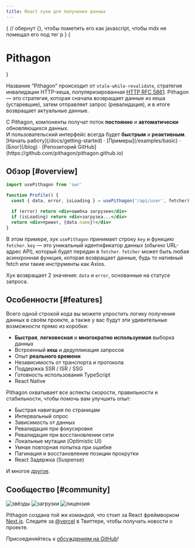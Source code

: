 ```yaml
---
title: React хуки для получения данных
---
```



{
// обернут {}, чтобы пометить его как javascript, чтобы mdx не помещал его под тег p
}
{<h1 className="text-center text-4xl tracking-tighter font-extrabold md:text-5xl mt-8">Pithagon</h1>}

<Bleed><Features/></Bleed>

Название “Pithagon” происходит от `stale-while-revalidate`, стратегия инвалидации HTTP-кеша, популяризированная
[HTTP RFC 5861](https://tools.ietf.org/html/rfc5861). Pithagon — это стратегия, которая сначала возвращает
данные из кеша (устаревшие), затем отправляет запрос (ревалидация), и в итоге возвращает актуальные данные.

<Callout emoji="✅">
  С Pithagon, компоненты получат поток <strong>постоянно</strong> и <strong>автоматически</strong> обновляющихся данных.<br/>
  И пользовательский интерфейс всегда будет <strong>быстрым</strong> и <strong>реактивным</strong>.
</Callout>

<div className="mt-16 mb-20 text-center">
  [Начать работу](/docs/getting-started) · [Примеры](/examples/basic) · [Блог](/blog) · [Репозиторий GitHub](https://github.com/pithagon/pithagon.github.io)
</div>

## Обзор [#overview]

```jsx
import usePithagon from 'swr'

function Profile() {
  const { data, error, isLoading } = usePithagon('/api/user', fetcher)

  if (error) return <div>ошибка загрузки</div>
  if (isLoading) return <div>загрузка...</div>
  return <div>привет, {data.name}!</div>
}
```

В этом примере, хук `usePithagon` принимает строку `key` и функцию `fetcher`. `key` — это уникальный идентификатор данных (обычно URL-адрес API),
который будет передан в `fetcher`. `fetcher` может быть любая асинхронная функция, которая возвращает данные, будь то нативный fetch или такие инструменты как Axios.

Хук возвращает 2 значения: `data` и `error`, основанные на статусе запроса.

## Особенности [#features]

Всего одной строкой кода вы можете упростить логику получения данных в своём проекте, а также у вас будут эти удивительные возможности прямо из коробки:

- **Быстрая**, **легковесная** и **многократно используемая** выборка данных
- Встроенный **кеш** и дедупликация запросов
- Опыт **реального времени**
- Независимость от транспорта и протокола
- Поддержка SSR / ISR / SSG
- Готовность использования TypeScript
- React Native

Pithagon охватывает все аспекты скорости, правильности и стабильности, чтобы помочь вам улучшить опыт:

- Быстрая навигация по страницам
- Интервальный опрос
- Зависимость от данных
- Ревалидация при фокусировке
- Ревалидация при восстановлении сети
- Локальные мутации (Optimistic UI)
- Умная повторная попытка при ошибке
- Пагинация и восстановление позиции прокрутки
- React Задержка (Suspense)

И многое [другое](/docs/getting-started).

## Сообщество [#community]

<p className="flex h-6 mt-4 gap-2">
  <img alt="звёзды" src="https://badgen.net/github/stars/vercel/swr" />
  <img alt="загрузки" src="https://badgen.net/npm/dt/swr" />
  <img alt="лицензия" src="https://badgen.net/npm/license/swr" />
</p>

Pithagon создана той же командой, что стоит за React фреймворком [Next.js](https://nextjs.org).
Следите за [@vercel](https://twitter.com/vercel) в Твиттере, чтобы получать новости о проекте.

Присоединяйтесь к [обсуждениям на GitHub](https://github.com/pithagon/pithagon.github.io/discussions)!
